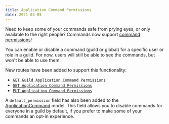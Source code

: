 ```yaml
---
title: Application Command Permissions
date: 2021-04-05
---
```


Need to keep some of your commands safe from prying eyes, or only available to the right people? Commands now support [command permissions](#DOCS_INTERACTIONS_APPLICATION_COMMANDS/permissions)!

You can enable or disable a command (guild or global) for a specific user or role in a guild. For now, users will still be able to see the commands, but won't be able to use them.

New routes have been added to support this functionality:

- [`GET Guild Application Command Permissions`](#DOCS_INTERACTIONS_APPLICATION_COMMANDS/get-guild-application-command-permissions)
- [`GET Application Command Permissions`](#DOCS_INTERACTIONS_APPLICATION_COMMANDS/get-application-command-permissions)
- [`PUT Application Command Permissions`](#DOCS_INTERACTIONS_APPLICATION_COMMANDS/batch-edit-application-command-permissions)

A `default_permission` field has also been added to the [ApplicationCommand](#DOCS_INTERACTIONS_APPLICATION_COMMANDS/application-command-object-application-command-structure) model. This field allows you to disable commands for everyone in a guild by default, if you prefer to make some of your commands an opt-in experience.

